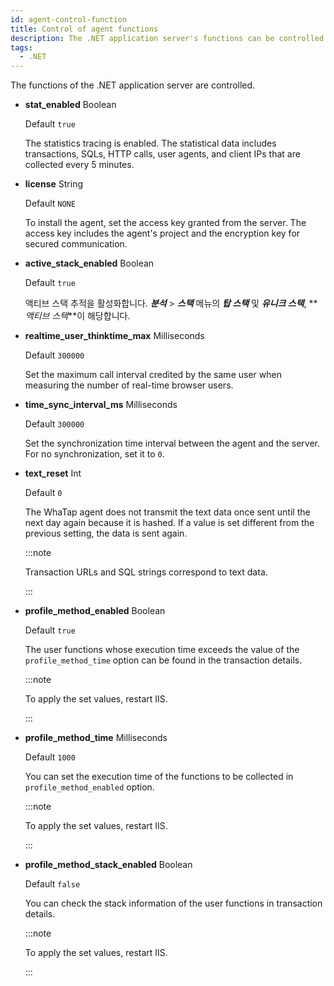 ```yaml
---
id: agent-control-function
title: Control of agent functions
description: The .NET application server's functions can be controlled.
tags:
  - .NET
---
```


The functions of the .NET application server are controlled.

-   **stat_enabled** <span class='type'>Boolean</span>

    Default `true`

    The statistics tracing is enabled. The statistical data includes transactions, SQLs, HTTP calls, user agents, and client IPs that are collected every 5 minutes. 

-   **license** <span class='type'>String</span>

    Default `NONE`

    To install the agent, set the access key granted from the server. The access key includes the agent's project and the encryption key for secured communication.

-   **active_stack_enabled** <span class='type'>Boolean</span>

    Default `true`

    액티브 스택 추적을 활성화합니다. **_분석_** > **_스택_** 메뉴의 **_탑 스택_** 및 **_유니크 스택_**, **_액티브 스택_**이 해당합니다.

-   **realtime_user_thinktime_max** <span class='type'>Milliseconds</span>

    Default `300000`

    Set the maximum call interval credited by the same user when measuring the number of real-time browser users.

-   **time_sync_interval_ms** <span class='type'>Milliseconds</span>

    Default `300000`

    Set the synchronization time interval between the agent and the server. For no synchronization, set it to `0`.

-   **text_reset** <span class='type'>Int</span>

    Default `0`

    The WhaTap agent does not transmit the text data once sent until the next day again because it is hashed. If a value is set different from the previous setting, the data is sent again.

    :::note

    Transaction URLs and SQL strings correspond to text data.

    :::

-   **profile_method_enabled** <span class='type'>Boolean</span>

    Default `true`

    The user functions whose execution time exceeds the value of the `profile_method_time` option can be found in the transaction details.

    :::note

    To apply the set values, restart IIS.

    :::

-   **profile_method_time** <span class='type'>Milliseconds</span>

    Default `1000`

    You can set the execution time of the functions to be collected in `profile_method_enabled` option.

    :::note

    To apply the set values, restart IIS.

    :::

-   **profile_method_stack_enabled** <span class='type'>Boolean</span>

    Default `false`

    You can check the stack information of the user functions in transaction details.

    :::note

    To apply the set values, restart IIS.

    :::
